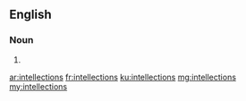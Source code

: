 ==English==

===Noun===
{{head|en}}

# {{plural of|intellection}}

[[ar:intellections]]
[[fr:intellections]]
[[ku:intellections]]
[[mg:intellections]]
[[my:intellections]]